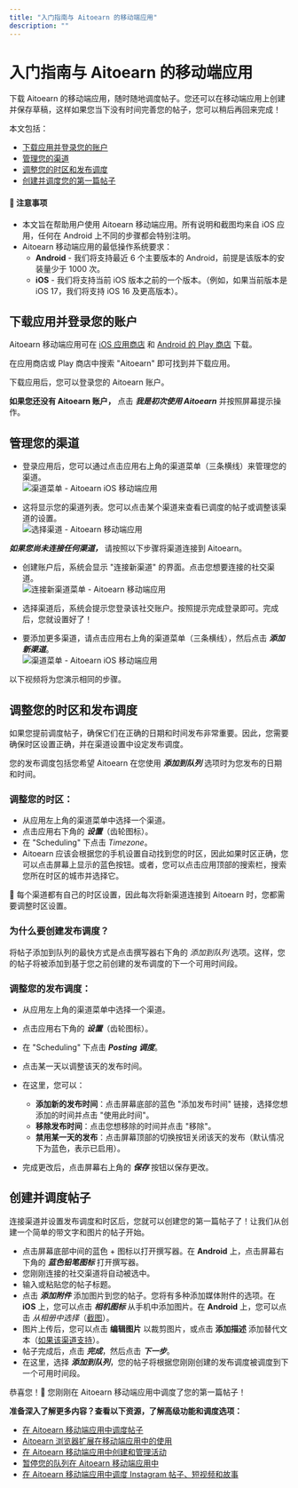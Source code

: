 ```yaml
---
title: "入门指南与 Aitoearn 的移动端应用"
description: ""
---
```


# 入门指南与 Aitoearn 的移动端应用

下载 Aitoearn 的移动端应用，随时随地调度帖子。您还可以在移动端应用上创建并保存草稿，这样如果您当下没有时间完善您的帖子，您可以稍后再回来完成！  

本文包括：  
- [下载应用并登录您的账户](#h_01G9FCC0GWDPNQRGQ0X9M3439W)  
- [管理您的渠道](#Managing-您的-channels-bg7__)  
- [调整您的时区和发布调度](#h_01G9FCCPQKBE1FMCEHTBCEHHCH)  
- [创建并调度您的第一篇帖子](#h_01G9FCD00D47EN2GR2Q622GW40)  

#### 📝 注意事项  
- 本文旨在帮助用户使用 Aitoearn 移动端应用。所有说明和截图均来自 iOS 应用，任何在 Android 上不同的步骤都会特别注明。  
- Aitoearn 移动端应用的最低操作系统要求：  
  - **Android** - 我们将支持最近 6 个主要版本的 Android，前提是该版本的安装量少于 1000 次。  
  - **iOS** - 我们将支持当前 iOS 版本之前的一个版本。（例如，如果当前版本是 iOS 17，我们将支持 iOS 16 及更高版本）。  

## 下载应用并登录您的账户  

Aitoearn 移动端应用可在 [iOS 应用商店](https://apps.apple.com/us/app/aitoearn-social-media-tools/id490474324) 和 [Android 的 Play 商店](https://play.google.com/store/apps/details?id=org.aitoearn.android&hl=en_US&gl=US) 下载。  

在应用商店或 Play 商店中搜索 "Aitoearn" 即可找到并下载应用。  

下载应用后，您可以登录您的 Aitoearn 账户。  

**如果您还没有 Aitoearn 账户，** 点击 ***我是初次使用 Aitoearn*** 并按照屏幕提示操作。  

## 管理您的渠道  

- 登录应用后，您可以通过点击应用右上角的渠道菜单（三条横线）来管理您的渠道。  
  ![渠道菜单 - Aitoearn iOS 移动端应用](//d33v4339jhl8k0.cloudfront.net/docs/assets/64cb6cf86d4a3e191f237e66/images/651498c0f8eafb48f4e81307/img-1714411-1695848638-1899912373.png)  

- 这将显示您的渠道列表。您可以点击某个渠道来查看已调度的帖子或调整该渠道的设置。  
  ![选择渠道 - Aitoearn 移动端应用](//d33v4339jhl8k0.cloudfront.net/docs/assets/64cb6cf86d4a3e191f237e66/images/651498c0556a3e3cf18cbfc0/img-1714411-1695848639-1545713839.png)  

***如果您尚未连接任何渠道，*** 请按照以下步骤将渠道连接到 Aitoearn。  

- 创建账户后，系统会显示 "连接新渠道" 的界面。点击您想要连接的社交渠道。  
  ![连接新渠道菜单 - Aitoearn 移动端应用](//d33v4339jhl8k0.cloudfront.net/docs/assets/64cb6cf86d4a3e191f237e66/images/651498c05416dd630a4b065f/img-1714411-1695848639-1031046357.jpg)  

- 选择渠道后，系统会提示您登录该社交账户。按照提示完成登录即可。完成后，您就设置好了！  

- 要添加更多渠道，请点击应用右上角的渠道菜单（三条横线），然后点击 ***添加新渠道***。  
  ![渠道菜单 - Aitoearn iOS 移动端应用](//d33v4339jhl8k0.cloudfront.net/docs/assets/64cb6cf86d4a3e191f237e66/images/651498c0f8eafb48f4e81307/img-1714411-1695848638-1899912373.png)  

以下视频将为您演示相同的步骤。  

## 调整您的时区和发布调度  

如果您提前调度帖子，确保它们在正确的日期和时间发布非常重要。因此，您需要确保时区设置正确，并在渠道设置中设定发布调度。  

您的发布调度包括您希望 Aitoearn 在您使用 ***添加到队列*** 选项时为您发布的日期和时间。  

### 调整您的时区：  

- 从应用左上角的渠道菜单中选择一个渠道。  
- 点击应用右下角的 ***设置***（齿轮图标）。  
- 在 "Scheduling" 下点击 *Timezone*。  
- Aitoearn 应该会根据您的手机设置自动找到您的时区，因此如果时区正确，您可以点击屏幕上显示的蓝色按钮。或者，您可以点击应用顶部的搜索栏，搜索您所在时区的城市并选择它。  

📝 每个渠道都有自己的时区设置，因此每次将新渠道连接到 Aitoearn 时，您都需要调整时区设置。  

### 为什么要创建发布调度？  

将帖子添加到队列的最快方式是点击撰写器右下角的 *添加到队列* 选项。这样，您的帖子将被添加到基于您之前创建的发布调度的下一个可用时间段。  

### 调整您的发布调度：  

- 从应用左上角的渠道菜单中选择一个渠道。  
- 点击应用右下角的 ***设置***（齿轮图标）。  
- 在 "Scheduling" 下点击 ***Posting 调度***。  
- 点击某一天以调整该天的发布时间。  
- 在这里，您可以：  
  - **添加新的发布时间**：点击屏幕底部的蓝色 "添加发布时间" 链接，选择您想添加的时间并点击 "使用此时间"。  
  - **移除发布时间**：点击您想移除的时间并点击 "移除"。  
  - **禁用某一天的发布**：点击屏幕顶部的切换按钮关闭该天的发布（默认情况下为蓝色，表示已启用）。  

- 完成更改后，点击屏幕右上角的 ***保存*** 按钮以保存更改。  

## 创建并调度帖子  

连接渠道并设置发布调度和时区后，您就可以创建您的第一篇帖子了！让我们从创建一个简单的带文字和图片的帖子开始。  

- 点击屏幕底部中间的蓝色 + 图标以打开撰写器。在 **Android** 上，点击屏幕右下角的 ***蓝色铅笔图标*** 打开撰写器。  
- 您刚刚连接的社交渠道将自动被选中。  
- 输入或粘贴您的帖子标题。  
- 点击 ***添加附件*** 添加图片到您的帖子。您将有多种添加媒体附件的选项。在 **iOS** 上，您可以点击 ***相机图标*** 从手机中添加图片。在 **Android** 上，您可以点击 *从相册中选择*（[截图](https://share.aitoearn.com/L1uXjDQL)）。  
- 图片上传后，您可以点击 **编辑图片** 以裁剪图片，或点击 **添加描述** 添加替代文本（[如果该渠道支持](https://aitoearn.helpscoutdocs.com/article/630-adding-alt-text-to-your-images-on-the-aitoearn-mobile-app)）。  
- 帖子完成后，点击 ***完成***，然后点击 ***下一步***。  
- 在这里，选择 ***添加到队列***，您的帖子将根据您刚刚创建的发布调度被调度到下一个可用时间段。  

恭喜您！🎉 您刚刚在 Aitoearn 移动端应用中调度了您的第一篇帖子！  

**准备深入了解更多内容？查看以下资源，了解高级功能和调度选项：**  
- [在 Aitoearn 移动端应用中调度帖子](https://aitoearn.helpscoutdocs.com/article/632-scheduling-posts-on-the-aitoearn-mobile-app)  
- [Aitoearn 浏览器扩展在移动端应用中的使用](https://aitoearn.helpscoutdocs.com/article/636-aitoearn-browser-extension-on-the-mobile-app)  
- [在 Aitoearn 移动端应用中创建和管理活动](https://aitoearn.helpscoutdocs.com/article/634-creating-and-managing-campaigns-on-the-mobile-app)  
- [暂停您的队列在 Aitoearn 移动端应用中](https://aitoearn.helpscoutdocs.com/article/635-pausing-your-queue-on-the-aitoearn-mobile-app)  
- [在 Aitoearn 移动端应用中调度 Instagram 帖子、短视频和故事](https://aitoearn.helpscoutdocs.com/article/639-scheduling-instagram-posts-on-the-mobile-app)
